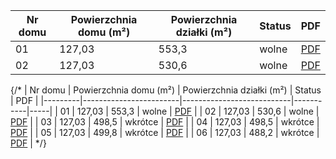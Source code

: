 ---
---

| Nr domu | Powierzchnia domu (m²) | Powierzchnia działki (m²) | Status    | PDF |
|---------|------------------------|---------------------------|-----------|-----|
| 01      | 127,03                 | 553,3                   | wolne | <a href="/karty-katalogowe/KARTA_L01.pdf" download="KARTA_L01.pdf">PDF</a> |
| 02      | 127,03                 | 530,6                   | wolne | <a href="/karty-katalogowe/KARTA_L02.pdf" download="KARTA_L02.pdf">PDF</a>  |



{/* | Nr domu | Powierzchnia domu (m²) | Powierzchnia działki (m²) | Status    | PDF |
|---------|------------------------|---------------------------|-----------|-----|
| 01      | 127,03                 | 553,3                   | wolne | <a href="/karty-katalogowe/KARTA_L01.pdf" download="KARTA_L01.pdf">PDF</a> |
| 02      | 127,03                 | 530,6                   | wolne | <a href="/karty-katalogowe/KARTA_L02.pdf" download="KARTA_L02.pdf">PDF</a>  |
| 03      | 127,03                 | 498,5                   | wkrótce | <a href="/karty-katalogowe/KARTA_L03.pdf" download="KARTA_L03.pdf">PDF</a>  |
| 04      | 127,03                 | 498,5                   | wkrótce | <a href="/karty-katalogowe/KARTA_L04.pdf" download="KARTA_L04.pdf">PDF</a>  |
| 05      | 127,03                 | 499,8                   | wkrótce | <a href="/karty-katalogowe/KARTA_L05.pdf" download="KARTA_L05.pdf">PDF</a>  |
| 06      | 127,03                 | 488,2                   | wkrótce | <a href="/karty-katalogowe/KARTA_L06.pdf" download="KARTA_L06.pdf">PDF</a>  | */}

